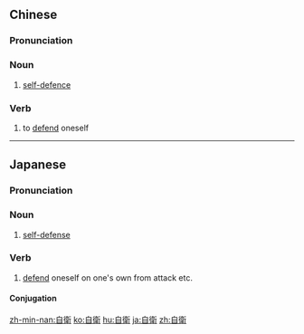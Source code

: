 {{also|自衞|自卫}}
==Chinese==
{{zh-forms|s=自卫|t2=自衞}}

===Pronunciation===
{{zh-pron
|m=zìwèi
|c=zi6 wai6
|mn=qz:chīr-ōe/tw,xm,zz:chū-ōe
|cat=n,v
}}

===Noun===
{{zh-noun}}

# [[self-defence]]

===Verb===
{{zh-verb}}

# to [[defend]] oneself

----

==Japanese==
{{ja-kanjitab|じ|えい}}

===Pronunciation===
{{ja-pron|じえい|y=on}}

===Noun===
{{ja-noun|じえい}}

# [[self-defense]]

===Verb===
{{ja-verb-suru|tr=trans|じえい}}

# [[defend]] oneself on one's own from attack etc.
#: {{ja-usex|自衛隊は日本を自衛する|じえいたい は ^にほん を じえい する|the JSDF defends Japan}}
#: {{ja-usex|アカウントを自衛する|アカウント を じえい する|protect one's account}}

====Conjugation====
{{ja-suru|じえい}}

[[zh-min-nan:自衛]]
[[ko:自衛]]
[[hu:自衛]]
[[ja:自衛]]
[[zh:自衛]]